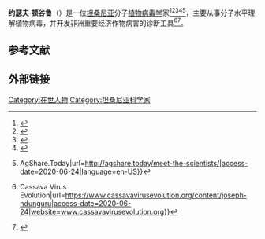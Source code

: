 {{Infobox scientist
| name              = Joseph Nduguru
| image             = 
| birth_place       = 
| nationality       = 坦桑尼亚
| fields            = 植物[[病毒学|病毒学]]
| workplaces        = Mikocheni Agricultural Research Institute
| awards            = Presidential medal award on Scientific Discoveries and Research Excellence（2012）
Best National Agricultural Research Scientist（2011）
| thesis_title      = Molecular characterization of cassava mosaic geminiviruses in Tanzania
| alma_mater        = [[Sokoine_University_of_Agriculture|Sokoine University of Agriculture]]（BS）、[[University_of_Zambia|University of Zambia]]（MSc）、[[比勒陀利亞大學|比勒陀利亞大學]]（PhD）
}}
'''约瑟夫·顿谷鲁'''（{{lang-en|Joseph Ndunguru}}{{bd||}}）是一位[[坦桑尼亚|坦桑尼亚]]分子[[植物病毒|植物]][[病毒学|病毒学]]家<ref>{{Cite web|first=Kieron |last=Monks|title=Scientists battle 'Ebola of plants'|url=https://www.cnn.com/2017/07/11/africa/cassava-disease-east-africa/index.html|access-date=2020-06-24|website=CNN}}</ref><ref>{{Cite web|title=The Great Tanzanian|url=http://tanzaniazalendo.org/our-nation/the-people/the-great-tanzanian/|access-date=2020-06-24|website=Tanzania Zalendo|language=en-US}}</ref><ref>{{Cite web|title=Joseph Ndunguru|url=http://www.cassavawhitefly.org/people/56-joseph-ndunguru|access-date=2020-06-24|website=www.cassavawhitefly.org}}</ref><ref>{{Cite web|date=2017-08-07|title=Team|url=https://cassavavirusactionproject.com/team/|access-date=2020-06-24|website=Cassava Virus Action Project|language=en-US}}</ref><ref>{{Cite web|title=Meet the scientists {{!}} AgShare.Today|url=http://agshare.today/meet-the-scientists/|access-date=2020-06-24|language=en-US}}</ref>，主要从事分子水平理解植物病毒，并开发非洲重要经济作物病害的诊断工具<ref>{{Cite web|title=Joseph Ndunguru {{!}} Cassava Virus Evolution|url=https://www.cassavavirusevolution.org/content/joseph-ndunguru|access-date=2020-06-24|website=www.cassavavirusevolution.org}}</ref><ref>{{Cite web|title=Meet the BecA Hub staff - BecA-ILRI hub|url=http://hub.africabiosciences.org/aboutbeca/becahub-staff/114?view=person|access-date=2020-06-24|website=hub.africabiosciences.org}}</ref>。

==参考文献==
{{reflist|2}}
==外部链接==
{{authority control}}

{{DEFAULTSORT:Ndunguru, Joseph}}

[[Category:在世人物|Category:在世人物]]
[[Category:坦桑尼亚科学家|Category:坦桑尼亚科学家]]